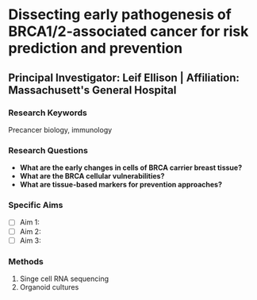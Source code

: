 # Dissecting early pathogenesis of BRCA1/2-associated cancer for risk prediction and prevention
## Principal Investigator: Leif Ellison | Affiliation: Massachusett's General Hospital
### Research Keywords
Precancer biology, immunology

### Research Questions

- **What are the early changes in cells of BRCA carrier breast tissue?**
- **What are the BRCA cellular vulnerabilities?** 
- **What are tissue-based markers for prevention approaches?**

### Specific Aims

- [ ] Aim 1: 
- [ ] Aim 2: 
- [ ] Aim 3: 

### Methods
1. Singe cell RNA sequencing 
2. Organoid cultures
